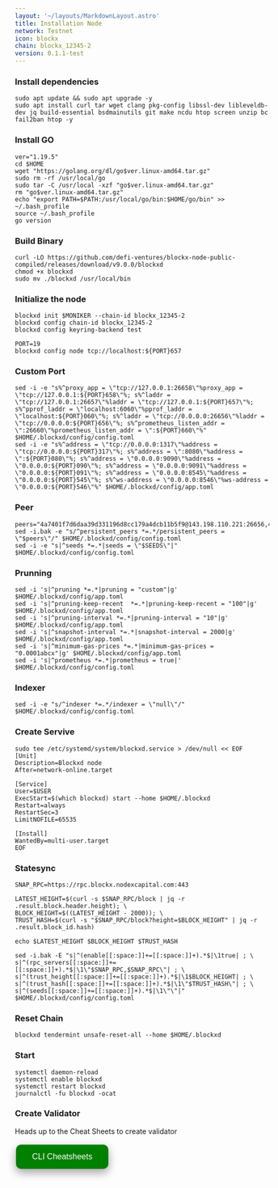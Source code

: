 ```yaml
---
layout: '~/layouts/MarkdownLayout.astro'
title: Installation Node
network: Testnet
icon: blockx
chain: blockx_12345-2
version: 0.1.1-test
---
```


### Install dependencies
```
sudo apt update && sudo apt upgrade -y
sudo apt install curl tar wget clang pkg-config libssl-dev libleveldb-dev jq build-essential bsdmainutils git make ncdu htop screen unzip bc fail2ban htop -y
```

### Install GO
```
ver="1.19.5"
cd $HOME
wget "https://golang.org/dl/go$ver.linux-amd64.tar.gz"
sudo rm -rf /usr/local/go
sudo tar -C /usr/local -xzf "go$ver.linux-amd64.tar.gz"
rm "go$ver.linux-amd64.tar.gz"
echo "export PATH=$PATH:/usr/local/go/bin:$HOME/go/bin" >> ~/.bash_profile
source ~/.bash_profile
go version
```

### Build Binary
```
curl -LO https://github.com/defi-ventures/blockx-node-public-compiled/releases/download/v9.0.0/blockxd
chmod +x blockxd
sudo mv ./blockxd /usr/local/bin
```
### Initialize the node
```
blockxd init $MONIKER --chain-id blockx_12345-2
blockxd config chain-id blockx_12345-2
blockxd config keyring-backend test
```

```
PORT=19
blockxd config node tcp://localhost:${PORT}657
```

### Custom Port
```
sed -i -e "s%^proxy_app = \"tcp://127.0.0.1:26658\"%proxy_app = \"tcp://127.0.0.1:${PORT}658\"%; s%^laddr = \"tcp://127.0.0.1:26657\"%laddr = \"tcp://127.0.0.1:${PORT}657\"%; s%^pprof_laddr = \"localhost:6060\"%pprof_laddr = \"localhost:${PORT}060\"%; s%^laddr = \"tcp://0.0.0.0:26656\"%laddr = \"tcp://0.0.0.0:${PORT}656\"%; s%^prometheus_listen_addr = \":26660\"%prometheus_listen_addr = \":${PORT}660\"%" $HOME/.blockxd/config/config.toml
sed -i -e "s%^address = \"tcp://0.0.0.0:1317\"%address = \"tcp://0.0.0.0:${PORT}317\"%; s%^address = \":8080\"%address = \":${PORT}080\"%; s%^address = \"0.0.0.0:9090\"%address = \"0.0.0.0:${PORT}090\"%; s%^address = \"0.0.0.0:9091\"%address = \"0.0.0.0:${PORT}091\"%; s%^address = \"0.0.0.0:8545\"%address = \"0.0.0.0:${PORT}545\"%; s%^ws-address = \"0.0.0.0:8546\"%ws-address = \"0.0.0.0:${PORT}546\"%" $HOME/.blockxd/config/app.toml
```

### Peer
```
peers="4a7401f7d6daa39d331196d8cc179a4dcb11b5f9@143.198.110.221:26656,49a5a62543f5fec60db42b00d9ebe192c3185e15@143.198.97.96:26656,dccf886659c4afcb0cd4895ccd9f2804c7e7e1cd@143.198.101.61:26656"
sed -i.bak -e "s/^persistent_peers *=.*/persistent_peers = \"$peers\"/" $HOME/.blockxd/config/config.toml
sed -i -e "s|^seeds *=.*|seeds = \"$SEEDS\"|" $HOME/.blockxd/config/config.toml
```
### Prunning
```
sed -i 's|^pruning *=.*|pruning = "custom"|g' $HOME/.blockxd/config/app.toml
sed -i 's|^pruning-keep-recent  *=.*|pruning-keep-recent = "100"|g' $HOME/.blockxd/config/app.toml
sed -i 's|^pruning-interval *=.*|pruning-interval = "10"|g' $HOME/.blockxd/config/app.toml
sed -i 's|^snapshot-interval *=.*|snapshot-interval = 2000|g' $HOME/.blockxd/config/app.toml
sed -i 's|^minimum-gas-prices *=.*|minimum-gas-prices = "0.0001abcx"|g' $HOME/.blockxd/config/app.toml
sed -i 's|^prometheus *=.*|prometheus = true|' $HOME/.blockxd/config/config.toml
```

### Indexer
```
sed -i -e "s/^indexer *=.*/indexer = \"null\"/" $HOME/.blockxd/config/config.toml
```

### Create Servive
```
sudo tee /etc/systemd/system/blockxd.service > /dev/null << EOF
[Unit]
Description=Blockxd node
After=network-online.target

[Service]
User=$USER
ExecStart=$(which blockxd) start --home $HOME/.blockxd
Restart=always
RestartSec=3
LimitNOFILE=65535

[Install]
WantedBy=multi-user.target
EOF
```

### Statesync
```
SNAP_RPC=https://rpc.blockx.nodexcapital.com:443

LATEST_HEIGHT=$(curl -s $SNAP_RPC/block | jq -r .result.block.header.height); \
BLOCK_HEIGHT=$((LATEST_HEIGHT - 2000)); \
TRUST_HASH=$(curl -s "$SNAP_RPC/block?height=$BLOCK_HEIGHT" | jq -r .result.block_id.hash)

echo $LATEST_HEIGHT $BLOCK_HEIGHT $TRUST_HASH

sed -i.bak -E "s|^(enable[[:space:]]+=[[:space:]]+).*$|\1true| ; \
s|^(rpc_servers[[:space:]]+=[[:space:]]+).*$|\1\"$SNAP_RPC,$SNAP_RPC\"| ; \
s|^(trust_height[[:space:]]+=[[:space:]]+).*$|\1$BLOCK_HEIGHT| ; \
s|^(trust_hash[[:space:]]+=[[:space:]]+).*$|\1\"$TRUST_HASH\"| ; \
s|^(seeds[[:space:]]+=[[:space:]]+).*$|\1\"\"|" $HOME/.blockxd/config/config.toml
```

### Reset Chain
```
blockxd tendermint unsafe-reset-all --home $HOME/.blockxd
```

### Start
```
systemctl daemon-reload
systemctl enable blockxd
systemctl restart blockxd
journalctl -fu blockxd -ocat
```

### Create Validator

Heads up to the Cheat Sheets to create validator

<a href="https://service.sychonix.me/testnet/blockxnet/cheat" target="_blank">
  <button style="background-color: green; border: none; color: white; padding: 15px 32px; text-align: center; text-decoration: none; display: inline-block; font-size: 16px; margin: 4px 2px; cursor: pointer; border-radius: 10px; box-shadow: 0 8px 16px 0 rgba(0,0,0,0.2), 0 6px 20px 0 rgba(0,0,0,0.19);" onmouseover="this.style.boxShadow='0 0 0 4px rgba(0,255,0,0.5)'" onmouseout="this.style.boxShadow='0 8px 16px 0 rgba(0,0,0,0.2), 0 6px 20px 0 rgba(0,0,0,0.19)'">CLI Cheatsheets</button>
</a>